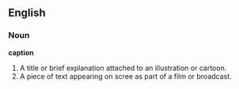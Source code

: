 ==English==

===Noun===
'''caption'''
# A title or brief explanation attached to an illustration or cartoon.
# A piece of text appearing on scree as part of a film or broadcast.